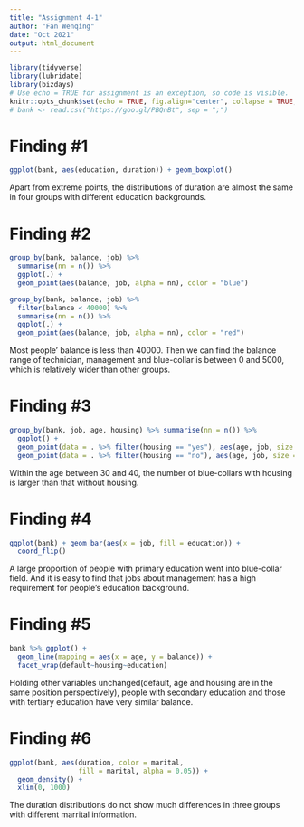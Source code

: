 ```yaml
---
title: "Assignment 4-1"
author: "Fan Wenqing"
date: "Oct 2021"
output: html_document
---
```


```r
library(tidyverse)
library(lubridate)
library(bizdays)
# Use echo = TRUE for assignment is an exception, so code is visible.
knitr::opts_chunk$set(echo = TRUE, fig.align="center", collapse = TRUE, cache = TRUE)
# bank <- read.csv("https://goo.gl/PBQnBt", sep = ";")
```

# Finding #1
```r
ggplot(bank, aes(education, duration)) + geom_boxplot() 
```
Apart from extreme points, the distributions of duration are almost the same in four groups with different education backgrounds.

# Finding #2
```r
group_by(bank, balance, job) %>%
  summarise(nn = n()) %>%
  ggplot(.) + 
  geom_point(aes(balance, job, alpha = nn), color = "blue")

group_by(bank, balance, job) %>%
  filter(balance < 40000) %>%
  summarise(nn = n()) %>%
  ggplot(.) + 
  geom_point(aes(balance, job, alpha = nn), color = "red")
```
Most people' balance is less than 40000. Then we can find the balance range of technician, management and blue-collar is between 0 and 5000, which is relatively wider than other groups.

# Finding #3
```r
group_by(bank, job, age, housing) %>% summarise(nn = n()) %>% 
  ggplot() +
  geom_point(data = . %>% filter(housing == "yes"), aes(age, job, size = nn), alpha = 0.5, color = 'red', position = position_nudge(y = -0.2)) +
  geom_point(data = . %>% filter(housing == "no"), aes(age, job, size = nn), alpha = 0.5, color = 'blue', position = position_nudge(y = 0.2))
```
Within the age between 30 and 40, the number of blue-collars with housing is larger than that without housing. 

# Finding #4
```r
ggplot(bank) + geom_bar(aes(x = job, fill = education)) +
  coord_flip()
```
A large proportion of people with primary education went into blue-collar field. And it is easy to find that jobs about management has a high requirement for people's education background. 

# Finding #5
```r
bank %>% ggplot() +
  geom_line(mapping = aes(x = age, y = balance)) +
  facet_wrap(default~housing~education)
```
Holding other variables unchanged(default, age and housing are in the same position perspectively), people with secondary education and those with tertiary education have very similar balance. 

# Finding #6
```r
ggplot(bank, aes(duration, color = marital, 
                 fill = marital, alpha = 0.05)) +
  geom_density() +
  xlim(0, 1000)
```
 The duration distributions do not show much differences in three groups with different marrital information.


